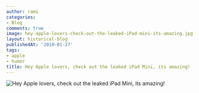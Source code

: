 ```yaml
---
author: rami
categories:
- Blog
comments: true
image: hey-apple-lovers-check-out-the-leaked-iPad-mini-its-amazing.jpg
layout: historical-blog
publishedAt: '2010-01-27'
tags:
- apple
- humor
title: Hey Apple lovers, check out the leaked iPad Mini, its amazing!
---
```


![Hey Apple lovers, check out the leaked iPad Mini, its amazing!](/assets/images/content/blog/hey-apple-lovers-check-out-the-leaked-iPad-mini-its-amazing.jpg)